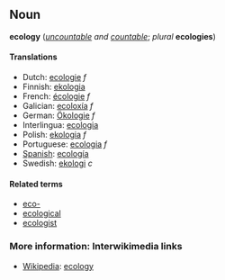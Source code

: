 ==Noun==
'''ecology''' (''[[uncountable]] and [[countable]]''; ''plural'' '''ecologies''')

====Translations====
*Dutch: [[ecologie]] ''f''
*Finnish: [[ekologia]]
*French: [[écologie]] ''f''
*Galician: [[ecoloxía]] ''f''
*German: [[Ökologie]] ''f''
*Interlingua: [[ecologia]]
*Polish: [[ekologia]] ''f''
*Portuguese: [[ecologia]] ''f''
*[[Spanish]]: [[w:es:ecología|ecología]]
*Swedish: [[ekologi]] ''c''

====Related terms====
*[[eco-]]
*[[ecological]]
*[[ecologist]]

=== More information: Interwikimedia links ===
* [[Wikipedia]]: [[w:ecology|ecology]]